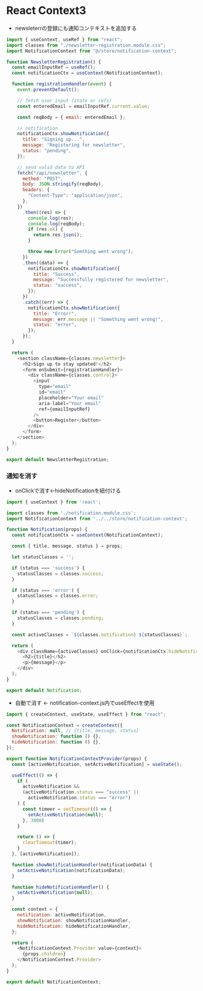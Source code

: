 # React Context3

- newsleterrの登録にも通知コンテキストを追加する

```js filename="pages/"
import { useContext, useRef } from "react";
import classes from "./newsletter-registration.module.css";
import NotificationContext from "@/store/notification-context";

function NewsletterRegistration() {
  const emailInputRef = useRef();
  const notificationCtx = useContext(NotificationContext);

  function registrationHandler(event) {
    event.preventDefault();

    // fetch user input (state or refs)
    const enteredEmail = emailInputRef.current.value;

    const reqBody = { email: enteredEmail };

    // notification
    notificationCtx.showNotification({
      title: "Signing up...",
      message: "Registering for newsletter",
      status: "pending",
    });

    // send valid data to API
    fetch("/api/newsletter", {
      method: "POST",
      body: JSON.stringify(reqBody),
      headers: {
        "Content-Type": "application/json",
      },
    })
      .then((res) => {
        console.log(res);
        console.log(reqBody);
        if (res.ok) {
          return res.json();
        }

        throw new Error("Somthing went wrong");
      })
      .then((data) => {
        notificationCtx.showNotification({
          title: "Success",
          message: "Successfully registered for newsletter",
          status: "success",
        });
      })
      .catch((err) => {
        notificationCtx.showNotification({
          title: "Error!",
          message: err.message || "Something went wrong!",
          status: "error",
        });
      });
  }

  return (
    <section className={classes.newsletter}>
      <h2>Sign up to stay updated!</h2>
      <form onSubmit={registrationHandler}>
        <div className={classes.control}>
          <input
            type="email"
            id="email"
            placeholder="Your email"
            aria-label="Your email"
            ref={emailInputRef}
          />
          <button>Register</button>
        </div>
      </form>
    </section>
  );
}

export default NewsletterRegistration;
```

### 通知を消す
- onClickで消す←hideNotificationを紐付ける

```js
import { useContext } from 'react';

import classes from './notification.module.css';
import NotificationContext from '../../store/notification-context';

function Notification(props) {
  const notificationCtx = useContext(NotificationContext);

  const { title, message, status } = props;

  let statusClasses = '';

  if (status === 'success') {
    statusClasses = classes.success;
  }

  if (status === 'error') {
    statusClasses = classes.error;
  }

  if (status === 'pending') {
    statusClasses = classes.pending;
  }

  const activeClasses = `${classes.notification} ${statusClasses}`;

  return (
    <div className={activeClasses} onClick={notificationCtx.hideNotification}>
      <h2>{title}</h2>
      <p>{message}</p>
    </div>
  );
}

export default Notification;
```

- 自動で消す ← notification-context.js内でuseEffectを使用
```js {12-26} filename="store/notification-context.js"
import { createContext, useState, useEffect } from "react";

const NotificationContext = createContext({
  Notification: null, // {title, message, status}
  showNotification: function () {},
  hideNotification: function () {},
});

export function NotificationContextProvider(props) {
  const [activeNotification, setActiveNotification] = useState();

  useEffect(() => {
    if (
      activeNotification &&
      (activeNotification.status === "success" ||
        activeNotification.status === "error")
    ) {
      const timeer = setTimeout(() => {
        setActiveNotification(null);
      }, 3000)
    }

    return () => {
      clearTimeout(timer);
    }
  }, [activeNotification]);

  function showNotificationHandler(notificationData) {
    setActiveNotification(notificationData);
  }

  function hideNotificationHandler() {
    setActiveNotification(null);
  }

  const context = {
    notification: activeNotification,
    showNotification: showNotificationHandler,
    hideNotification: hideNotificationHandler,
  };

  return (
    <NotificationContext.Provider value={context}>
      {props.children}
    </NotificationContext.Provider>
  );
}

export default NotificationContext;


```
